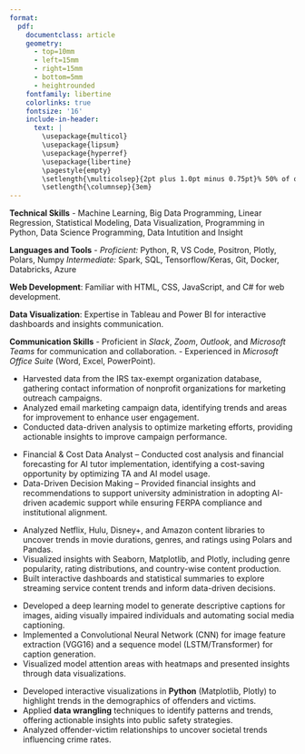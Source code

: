 ```yaml
---
format: 
  pdf: 
    documentclass: article
    geometry:
      - top=10mm
      - left=15mm
      - right=15mm
      - bottom=5mm
      - heightrounded
    fontfamily: libertine
    colorlinks: true
    fontsize: '16'
    include-in-header: 
      text: |
        \usepackage{multicol}
        \usepackage{lipsum}
        \usepackage{hyperref}
        \usepackage{libertine}
        \pagestyle{empty}
        \setlength{\multicolsep}{2pt plus 1.0pt minus 0.75pt}% 50% of original values
        \setlength{\columnsep}{3em}
---
```

<!-- TITLE -->
\begin{huge}\begin{center}{\bf Scott Townsend}\end{center}\end{huge}

<!-- CONTACT INFO -->
\begin{center}stownsend678@gmail.com ∙ \href{https://scotty369.github.io/Scott-Townsend/}{Portfolio} ∙ \href{https://github.com/scotty369}{Github} ∙ \href{https://www.linkedin.com/in/scott-townsend-0ab515262/}{LinkedIn}
\end{center}
\vspace{10pt}

<!-- EDUCATION: 1ST BULLET -->
\begin{large}
  {\bf EDUCATION}
  \vspace{3pt}
  \hrule
  \begin{multicols}{2}
    \begin{flushleft}{\bf Brigham Young University-Idaho}\end{flushleft}
    \begin{flushright}Rexburg, ID\end{flushright}
  \end{multicols}
  \vspace{-0.17cm}
  \begin{multicols}{2}
    \begin{flushleft}Bachelors of Science: Data Science\end{flushleft}
  \end{multicols}
  \begin{multicols}{2}
    \begin{flushleft}Minor: Statistics\end{flushleft}
  \end{multicols}
\end{large}

\vspace{0.05cm}

<!-- SKILLS -->
\begin{large}{\bf SKILLS}
  \vspace{3pt}
  \hrule
\end{large}
\vspace{-0.16cm}
**Technical Skills** - Machine Learning, Big Data Programming, Linear Regression, Statistical Modeling, Data Visualization, Programming in Python, Data Science Programming, Data Intutition and Insight

**Languages and Tools** - *Proficient:* Python, R, VS Code, Positron, Plotly, Polars, Numpy *Intermediate:* Spark, SQL, Tensorflow/Keras, Git, Docker, Databricks, Azure

**Web Development**: Familiar with HTML, CSS, JavaScript, and C# for web development.

**Data Visualization**: Expertise in Tableau and Power BI for interactive dashboards and insights communication.

**Communication Skills** - Proficient in *Slack*, *Zoom*, *Outlook*, and *Microsoft Teams* for communication and collaboration.
- Experienced in *Microsoft Office Suite* (Word, Excel, PowerPoint).

<!-- EXPERIENCE : 1ST BULLET-->
\begin{large}{\bf EXPERIENCE}
  \vspace{3pt}
  \hrule
  \begin{multicols}{2}
    \begin{flushleft}{\bf \href{https://www.dynata.com/}{Marcus Harris Foundation}}\end{flushleft}
    \begin{flushright}December 2024-Present\end{flushright}
  \end{multicols}
  \vspace{-0.17cm}
  \begin{multicols}{2}
    \begin{flushleft}\textit{Data Entry Analyst, Intern}\end{flushleft}
    \begin{flushright}Rexburg, ID\end{flushright}\end
  {multicols}
\end{large}
\vspace{-0.16cm}
* Harvested data from the IRS tax-exempt organization database, gathering contact information of nonprofit organizations for marketing outreach campaigns.
* Analyzed email marketing campaign data, identifying trends and areas for improvement to enhance user engagement.
* Conducted data-driven analysis to optimize marketing efforts, providing actionable insights to improve campaign performance.

\vspace{7pt}

\begin{large}
  \begin{multicols}{2}
    \begin{flushleft}{\bf \href{https://www.dynata.com/}{Brigham Young University - Idaho}}\end{flushleft}
    \begin{flushright}January 2025-Present\end{flushright}
  \end{multicols}
  \vspace{-0.17cm}
  \begin{multicols}{2}
    \begin{flushleft}\textit{Financial and Cost Data Analyst}\end{flushleft}
    \begin{flushright}Rexburg, ID\end{flushright}\end
  {multicols}
\end{large}
\vspace{-0.16cm}
* Financial & Cost Data Analyst – Conducted cost analysis and financial forecasting for AI tutor implementation, identifying a cost-saving opportunity by optimizing TA and AI model usage.
* Data-Driven Decision Making – Provided financial insights and recommendations to support university administration in adopting AI-driven academic support while ensuring FERPA compliance and institutional alignment.

\vspace{7pt}

<!-- PERSONAL PROJECTS : 2ND BULLET -->
\begin{large}
{\bf SELECTED PROJECTS}
\vspace{3pt}
  \hrule
  \begin{multicols}{2}
    \begin{flushleft}\textit{\href{https://github.com/scotty369/Streaming_Services}{Streaming Services Data Analysis}}\end{flushleft}
    \begin{flushright}January 2025-Present\end{flushright}
  \end{multicols}
  \vspace{-0.17cm}
\end{large}
* Analyzed Netflix, Hulu, Disney+, and Amazon content libraries to uncover trends in movie durations, genres, and ratings using Polars and Pandas.
* Visualized insights with Seaborn, Matplotlib, and Plotly, including genre popularity, rating distributions, and country-wise content production.
* Built interactive dashboards and statistical summaries to explore streaming service content trends and inform data-driven decisions.

\vspace{7pt}

<!-- PERSONAL PROJECTS : 3RD BULLET -->
\begin{large}
  \begin{multicols}{2}
    \begin{flushleft}\textit{\href{https://github.com/scotty369/Senior-Data-Science-Project}{Image Captioning Tool for Visually Impaired Users}}\end{flushleft}
    \begin{flushright}December 2024-Present\end{flushright}
  \end{multicols}
  \vspace{-0.17cm}
\end{large}
* Developed a deep learning model to generate descriptive captions for images, aiding visually impaired individuals and automating social media captioning.
* Implemented a Convolutional Neural Network (CNN) for image feature extraction (VGG16) and a sequence model (LSTM/Transformer) for caption generation.
* Visualized model attention areas with heatmaps and presented insights through data visualizations.

\vspace{7pt}

<!-- PERSONAL PROJECTS : 4TH BULLET -->
\begin{large}
  \begin{multicols}{2}
    \begin{flushleft}\textit{\href{https://scotty369.github.io/Personal----Projects/}{Criminal Incident Data Analysis}}\end{flushleft}
    \begin{flushright}November 2024-December 2024\end{flushright}
  \end{multicols}
  \vspace{-0.17cm}
\end{large}
* Developed interactive visualizations in **Python** (Matplotlib, Plotly) to highlight trends in the demographics of offenders and victims.
* Applied **data wrangling** techniques to identify patterns and trends, offering actionable insights into public safety strategies.
* Analyzed offender-victim relationships to uncover societal trends influencing crime rates.